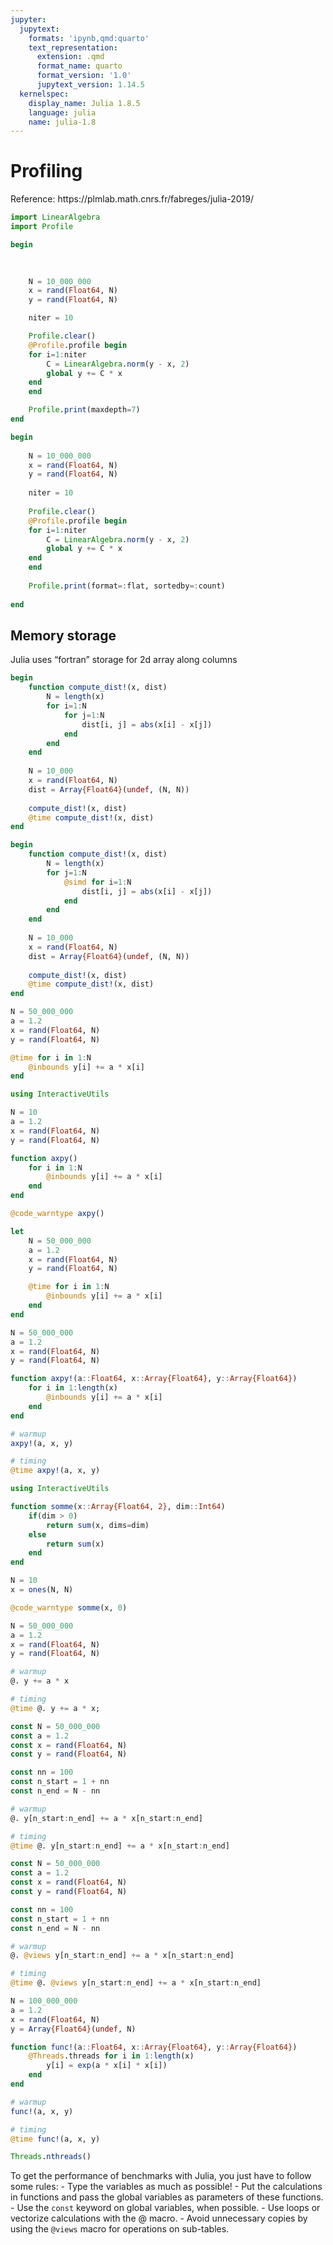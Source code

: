 ```yaml
---
jupyter:
  jupytext:
    formats: 'ipynb,qmd:quarto'
    text_representation:
      extension: .qmd
      format_name: quarto
      format_version: '1.0'
      jupytext_version: 1.14.5
  kernelspec:
    display_name: Julia 1.8.5
    language: julia
    name: julia-1.8
---
```


# Profiling

Reference: https://plmlab.math.cnrs.fr/fabreges/julia-2019/

```julia
import LinearAlgebra
import Profile
```

```julia
begin
    
    

    N = 10_000_000
    x = rand(Float64, N)
    y = rand(Float64, N)

    niter = 10

    Profile.clear()
    @Profile.profile begin
    for i=1:niter
        C = LinearAlgebra.norm(y - x, 2)
        global y += C * x
    end
    end

    Profile.print(maxdepth=7)
end
```

```julia
begin
    
    N = 10_000_000
    x = rand(Float64, N)
    y = rand(Float64, N)
    
    niter = 10
    
    Profile.clear()
    @Profile.profile begin
    for i=1:niter
        C = LinearAlgebra.norm(y - x, 2)
        global y += C * x
    end
    end
    
    Profile.print(format=:flat, sortedby=:count)
    
end
```

## Memory storage

Julia uses "fortran" storage for 2d array along columns

```julia
begin
    function compute_dist!(x, dist)
        N = length(x)
        for i=1:N
            for j=1:N
                dist[i, j] = abs(x[i] - x[j])
            end
        end
    end
    
    N = 10_000
    x = rand(Float64, N)
    dist = Array{Float64}(undef, (N, N))
    
    compute_dist!(x, dist)
    @time compute_dist!(x, dist)
end
```

```julia
begin
    function compute_dist!(x, dist)
        N = length(x)
        for j=1:N
            @simd for i=1:N
                dist[i, j] = abs(x[i] - x[j])
            end
        end
    end
    
    N = 10_000
    x = rand(Float64, N)
    dist = Array{Float64}(undef, (N, N))
    
    compute_dist!(x, dist)
    @time compute_dist!(x, dist)
end
```

```julia
N = 50_000_000
a = 1.2
x = rand(Float64, N)
y = rand(Float64, N)

@time for i in 1:N
    @inbounds y[i] += a * x[i]
end
```

```julia
using InteractiveUtils

N = 10
a = 1.2
x = rand(Float64, N)
y = rand(Float64, N)

function axpy()
    for i in 1:N
        @inbounds y[i] += a * x[i]
    end
end

@code_warntype axpy()
```

```julia
let
    N = 50_000_000
    a = 1.2
    x = rand(Float64, N)
    y = rand(Float64, N)

    @time for i in 1:N
        @inbounds y[i] += a * x[i]
    end
end
```

```julia
N = 50_000_000
a = 1.2
x = rand(Float64, N)
y = rand(Float64, N)

function axpy!(a::Float64, x::Array{Float64}, y::Array{Float64})
    for i in 1:length(x)
        @inbounds y[i] += a * x[i]
    end
end

# warmup
axpy!(a, x, y)

# timing
@time axpy!(a, x, y)
```

```julia
using InteractiveUtils

function somme(x::Array{Float64, 2}, dim::Int64)
    if(dim > 0)
        return sum(x, dims=dim)
    else
        return sum(x)
    end
end

N = 10
x = ones(N, N)

@code_warntype somme(x, 0)
```

```julia
N = 50_000_000
a = 1.2
x = rand(Float64, N)
y = rand(Float64, N)

# warmup
@. y += a * x

# timing
@time @. y += a * x;
```

```julia
const N = 50_000_000
const a = 1.2
const x = rand(Float64, N)
const y = rand(Float64, N)

const nn = 100
const n_start = 1 + nn
const n_end = N - nn

# warmup
@. y[n_start:n_end] += a * x[n_start:n_end]

# timing
@time @. y[n_start:n_end] += a * x[n_start:n_end]
```

```julia
const N = 50_000_000
const a = 1.2
const x = rand(Float64, N)
const y = rand(Float64, N)

const nn = 100
const n_start = 1 + nn
const n_end = N - nn

# warmup
@. @views y[n_start:n_end] += a * x[n_start:n_end]

# timing
@time @. @views y[n_start:n_end] += a * x[n_start:n_end]
```

```julia
N = 100_000_000
a = 1.2
x = rand(Float64, N)
y = Array{Float64}(undef, N)

function func!(a::Float64, x::Array{Float64}, y::Array{Float64})
    @Threads.threads for i in 1:length(x)
        y[i] = exp(a * x[i] * x[i])
    end
end

# warmup
func!(a, x, y)

# timing
@time func!(a, x, y)
```

```julia
Threads.nthreads()
```

To get the performance of benchmarks with Julia, you just have to follow some rules:
- Type the variables as much as possible!
- Put the calculations in functions and pass the global variables as parameters of these functions.
- Use the `const` keyword on global variables, when possible. 
- Use loops or vectorize calculations with the @ macro.
- Avoid unnecessary copies by using the `@views` macro for operations on sub-tables.
